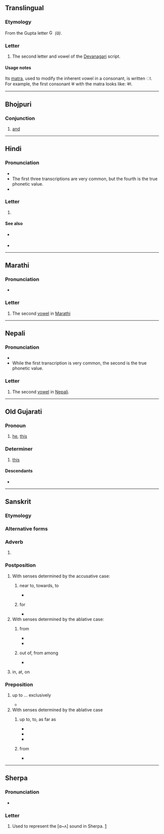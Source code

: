 {{character info}}
==Translingual==

===Etymology===
From the Gupta letter [[File:Gupta_allahabad_aa.svg|15px]] ''(ā)''.

===Letter===
{{mul-Deva|ā}}

# The second letter and vowel of the [[Devanagari]] script.

====Usage notes====
Its [[matra]], used to modify the inherent vowel in a consonant, is written ा. For example, the first consonant क with the matra looks like: का.

----

==Bhojpuri==

===Conjunction===
{{head|bho|conjunction|Kaithi|𑂄}}

# [[and]]

----

==Hindi==

===Pronunciation===
* {{IPA|hi|/aː/|/a/|/ɑː/|[äː]}}
* The first three transcriptions are very common, but the fourth is the true phonetic value.
* {{audio|hi|Hi-आ.ogg|Audio}}

===Letter===
{{head|hi|letter|tr=ā}}

# {{n-g|the second [[vowel]] of [[Hindi]]}}

====See also====
* {{sense|matra}} {{l|hi|ा}}
* {{list:Devanagari script letters/hi}}

----

==Marathi==

===Pronunciation===
* {{mr-IPA}}

===Letter===
{{head|mr|letter}}

# The second [[vowel]] in [[Marathi]]

----

==Nepali==

===Pronunciation===
* {{ne-IPA}}
* While the first transcription is very common, the second is the true phonetic value.

===Letter===
{{head|ne|letter}}

# The second [[vowel]] in [[Nepali]].

----

==Old Gujarati==

===Pronoun===
{{head|inc-ogu|pronoun|tr=ā}}

# [[he]], [[this]]

===Determiner===
{{head|inc-ogu|determiner|tr=ā}}

# [[this]]

====Descendants====
* {{desc|gu|આ}}

----

==Sanskrit==

===Etymology===
{{rfe|sa}}

===Alternative forms===
{{sa-alt|}}

===Adverb===
{{head|sa|adverb|tr=ā́}}

# {{label|sa|Vedic}} {{form of|sa|separated form|आ-}}

===Postposition===
{{head|sa|postposition|tr=ā́}}

# With senses determined by the accusative case:
## {{label|sa|+ accusative}} near to, towards, to
##* {{Q|sa||RV}}
## {{label|sa|+ accusative}} for
##* {{Q|sa||RV}}
# With senses determined by the ablative case:
## {{label|sa|+ ablative}} from
##* {{Q|sa||RV}}
##* {{Q|sa||AV}}
## {{label|sa|+ ablative}} out of, from among
##* {{Q|sa||RV}}
# {{label|sa|+locative}} in, at, on

===Preposition===
{{head|sa|preposition|tr=ā́}}

# {{label|sa|+ accusative}} up to ... exclusively
#* {{Q|sa||AitBr}}
# With senses determined by the ablative case
## {{label|sa|+ ablative}} up to, to, as far as
##* {{Q|sa||RV}}
##* {{Q|sa||AV}}
##* {{RQ:sa:K1237 quote|10|vimadayanti|10}}
## {{label|sa|+ ablative}} from
##* {{Q|sa||RV}}

----

==Sherpa==

===Pronunciation===
* {{IPA|xsr|[ɑ~ʌ]}}

===Letter===
{{head|xsr|letter|tr=ā}}

# Used to represent the [ɑ~ʌ] sound in Sherpa. [https://omniglot.com/writing/sherpa.htm]